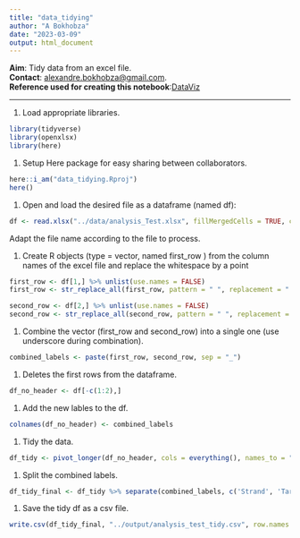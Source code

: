 ```yaml
---
title: "data_tidying"
author: "A Bokhobza"
date: "2023-03-09"
output: html_document
---
```


**Aim**: Tidy data from an excel file.\
**Contact**: [alexandre.bokhobza\@gmail.com](mailto:alexandre.bokhobza@gmail.com){.email}.\
**Reference used for creating this notebook**:[DataViz](https://joachimgoedhart.github.io/DataViz-protocols/read-and-reshape.html#tidy-data)

------------------------------------------------------------------------------

1. Load appropriate libraries.\

```r

library(tidyverse)
library(openxlsx)
library(here)

```

1. Setup Here package for easy sharing between collaborators.\

```r

here::i_am("data_tidying.Rproj")
here()

```

1. Open and load the desired file as a dataframe (named df):\

```r

df <- read.xlsx("../data/analysis_Test.xlsx", fillMergedCells = TRUE, colNames = FALSE )

```
Adapt the file name according to the file to process.\

1. Create R objects (type = vector, named first_row ) from the column names of the excel file and replace the whitespace by a point\

```r

first_row <- df[1,] %>% unlist(use.names = FALSE)
first_row <- str_replace_all(first_row, pattern = " ", replacement = ".")

second_row <- df[2,] %>% unlist(use.names = FALSE)
second_row <- str_replace_all(second_row, pattern = " ", replacement = ".")

```  

1. Combine the vector (first_row and second_row) into a single one (use underscore during combination).\

```r

combined_labels <- paste(first_row, second_row, sep = "_")

```

1. Deletes the first rows from the dataframe.\

```r

df_no_header <- df[-c(1:2),]

```

1. Add the new lables to the df.\

```r

colnames(df_no_header) <- combined_labels

```

1. Tidy the data.\

```r

df_tidy <- pivot_longer(df_no_header, cols = everything(), names_to = "combined_labels", values_to = "Intensity")

```

1. Split the combined labels.\

```r

df_tidy_final <- df_tidy %>% separate(combined_labels, c('Strand', 'Target'), sep = "_")

```

1. Save the tidy df as a csv file.\

```r

write.csv(df_tidy_final, "../output/analysis_test_tidy.csv", row.names = FALSE)

```

